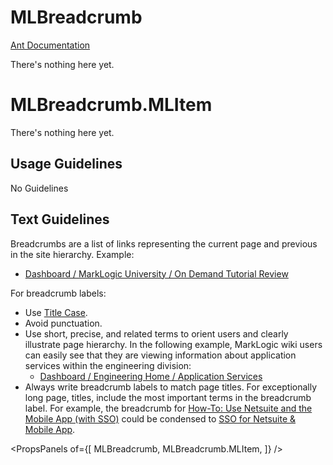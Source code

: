 
# MLBreadcrumb

[Ant Documentation](https://3x.ant.design/components/breadcrumb)

There's nothing here yet.


# MLBreadcrumb.MLItem

There's nothing here yet.

## Usage Guidelines
No Guidelines

## Text Guidelines
Breadcrumbs are a list of links representing the current page and previous in the site hierarchy. Example: 
* [Dashboard / MarkLogic University / On Demand Tutorial Review](https://wiki.marklogic.com/display/MLU/On+Demand+Tutorial+Review)

For breadcrumb labels:
* Use [Title Case](https://elementary.io/docs/human-interface-guidelines#capitalization).
* Avoid punctuation.
* Use  short, precise, and related terms to orient users and clearly illustrate page hierarchy. In the following example, MarkLogic wiki users can easily see that they are viewing information about application services within the engineering division:
  * [Dashboard / Engineering Home / Application Services](https://wiki.marklogic.com/display/ENGINEERING/Application+Services)
* Always write breadcrumb labels to match page titles. For exceptionally long page, titles, include the most important terms in the breadcrumb label. For example, the breadcrumb for [How-To: Use Netsuite and the Mobile App (with SSO)](https://wiki.marklogic.com/display/ENGINEERING/On-screen+Text+Guidelines) could be condensed to [SSO for Netsuite & Mobile App](http://wiki.marklogic.com/).

<PropsPanels of={[
  MLBreadcrumb,
  MLBreadcrumb.MLItem,
]} />
